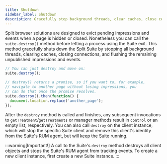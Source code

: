 ```yaml
---
title: Shutdown
sidebar_label: Shutdown
description: Gracefully stop background threads, clear caches, close connections, and flush data.
---
```


Split browser solutions are designed to evict pending impressions and events when a page is hidden or closed. Nonetheless you can call the `suite.destroy()` method before letting a process using the Suite exit. This method gracefully shuts down the Split Suite by stopping all background threads, clearing caches, closing connections, and flushing the remaining unpublished impressions and events.

```javascript title="JavaScript"
// You can just destroy and move on:
suite.destroy();

// destroy() returns a promise, so if you want to, for example,
// navigate to another page without losing impressions, you
// can do that once the promise resolves.
suite.destroy().then(function() {
  document.location.replace('another_page');
});
```

After the `destroy` method is called and finishes, any subsequent invocations to `getTreatment`/`getTreatments` or manager methods result in `control` or an empty list, respectively. You can also call `destroy` on the client instance, which will stop the specific Suite client and remove this client's identity from the Suite's RUM agent, but will keep the Suite running.

:::warning[Important!]
A call to the Suite's `destroy` method destroys all client objects and stops the Suite's RUM agent from tracking events. To create a new client instance, first create a new Suite instance.
:::
